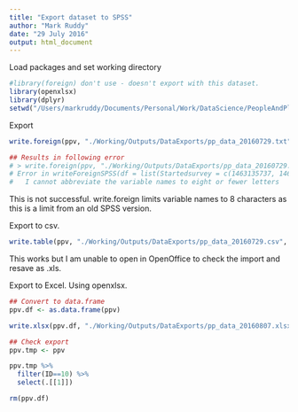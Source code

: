 ```yaml
---
title: "Export dataset to SPSS"
author: "Mark Ruddy"
date: "29 July 2016"
output: html_document
---
```


Load packages and set working directory
```r
#library(foreign) don't use - doesn't export with this dataset.
library(openxlsx)
library(dplyr)
setwd("/Users/markruddy/Documents/Personal/Work/DataScience/PeopleAndPlaces/")
```

Export
```r
write.foreign(ppv, "./Working/Outputs/DataExports/pp_data_20160729.txt", "./Working/Outputs/DataExports/pp_data_20160729.sps", package = "SPSS")

## Results in following error
# > write.foreign(ppv, "./Working/Outputs/DataExports/pp_data_20160729.txt", "./Working/Outputs/DataExports/pp_data_20160729.sps", package = "SPSS")
# Error in writeForeignSPSS(df = list(Startedsurvey = c(1463135737, 1463142093,  : 
#   I cannot abbreviate the variable names to eight or fewer letters
```
This is not successful. write.foreign limits variable names to 8 characters as this is a limit from an old SPSS version.


Export to csv.
```r

write.table(ppv, "./Working/Outputs/DataExports/pp_data_20160729.csv", sep="\t", row.names = FALSE)

```
This works but I am unable to open in OpenOffice to check the import and resave as .xls.


Export to Excel.
Using openxlsx.
```r
## Convert to data.frame
ppv.df <- as.data.frame(ppv)

write.xlsx(ppv.df, "./Working/Outputs/DataExports/pp_data_20160807.xlsx", colNames=TRUE, rowNames=FALSE)

## Check export
ppv.tmp <- ppv

ppv.tmp %>%
  filter(ID==10) %>%
  select(.[[1]])

rm(ppv.df)
```





